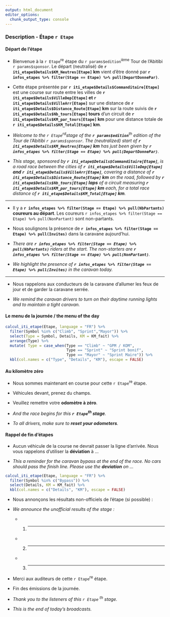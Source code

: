 ```yaml
---
output: html_document
editor_options: 
  chunk_output_type: console
---
```


### Description - Étape `r Etape` {-}

#### Départ de l'étape {-}

- Bienvenue à la `r Etape`^re^ étape du `r params$edition`^ième^ Tour de l’Abitibi `r params$sponsor`. Le départ (neutralisé) de **`r iti_etape$Details$KM_Neutres[Etape]` km** vient d'être donné par **`r infos_etapes %>% filter(Stage == Etape) %>% pull(DepartDonnePar)`**. 

- Cette étape présentée par **`r iti_etape$Details$Commanditaire[Etape]`** est une course sur route entre les villes de **`r iti_etape$Details$VilleDep[Etape]` et `r iti_etape$Details$VilleArr[Etape]`** sur une distance de **`r iti_etape$Details$Distance_Route[Etape]` km** sur la route suivis de **`r iti_etape$Details$Nb_tours[Etape]` tours** d’un circuit de **`r iti_etape$Details$KM_par_tours[Etape]` km** pour une distance totale de **`r iti_etape$Details$KM_Total[Etape]` km**.  

<i>

- Welcome to the `r Etape`^rd^stage of the **`r params$edition`**^th^ edition of the Tour de l’Abitibi `r params$sponsor`. The (neutralized) start of **`r iti_etape$Details$KM_Neutres[Etape]` km** has just been given by **`r infos_etapes %>% filter(Stage == Etape) %>% pull(DepartDonnePar)`**.

- This stage, sponsored by **`r iti_etape$Details$Commanditaire[Etape]`**, is a road race between the cities of **`r iti_etape$Details$VilleDep[Etape]` and `r iti_etape$Details$VilleArr[Etape]`**, covering a distance of **`r iti_etape$Details$Distance_Route[Etape]` km** on the road, followed by **`r iti_etape$Details$Nb_tours[Etape]` laps** of a circuit measuring **`r iti_etape$Details$KM_par_tours[Etape]` km** each, for a total race distance of **`r iti_etape$Details$KM_Total[Etape]` km**.

</i>

---

- Il y a **`r infos_etapes %>% filter(Stage == Etape) %>% pull(NbPartants)` coureurs au départ**. Les coureurs `r infos_etapes %>% filter(Stage == Etape) %>% pull(NonPartant)` sont non-partants.

- Nous soulignons la présence de **`r infos_etapes %>% filter(Stage == Etape) %>% pull(Invites)`** dans la caravane aujourd'hui.

<i>

- There are **`r infos_etapes %>% filter(Stage == Etape) %>% pull(NbPartants)`** riders at the start. The non-starters are **`r infos_etapes %>% filter(Stage == Etape) %>% pull(NonPartant)`**.

- We highlight the presence of **`r infos_etapes %>% filter(Stage == Etape) %>% pull(Invites)`** in the caravan today.

</i>

---

- Nous rappelons aux conducteurs de la caravane d’allumer les feux de jour et de garder la caravane serrée.

- *We remind the caravan drivers to turn on their daytime running lights and to maintain a tight caravan.*

#### Le menu de la journée / the menu of the day {-}

```r
calcul_iti_etape(Etape, language = "FR") %>% 
  filter(Symbol %in% c("Climb", "Sprint","Mayor")) %>% 
  select(Type = Symbol, Details, KM = KM_fait) %>% 
  arrange(Type) %>% 
  mutate( Type = case_when(Type == "Climb" ~ "GPM / KOM",
                           Type == "Sprint" ~ "Sprint bonif",
                           Type == "Mayor" ~ "Sprint Maire")) %>% 
  kbl(col.names = c("Type", "Details", "KM"), escape = FALSE)
```


#### Au kilomètre zéro {-}

- Nous sommes maintenant en course pour cette `r Etape`^re^ étape. 

- Véhicules devant, prenez du champs.

- Veuillez remettre votre **odomètre à zéro**.

<i>

- And the race begins for this **`r Etape`^th^ stage**.

- To all drivers, make sure to **reset your odometers**.

</i>


#### Rappel de fin d'étapes {-}

- Aucun véhicule de la course ne devrait passer la ligne d'arrivée. Nous vous rappelons d'utiliser la **déviation** à ...

<i>

- This a reminder for the caravan bypass at the end of the race. No cars should pass the finish line. Please use the **deviation** on ...

</i>

```r
calcul_iti_etape(Etape, language = "FR") %>% 
  filter(Symbol %in% c("Bypass")) %>% 
  select(Details, KM = KM_fait) %>% 
  kbl(col.names = c("Details", "KM"), escape = FALSE)
```

- Nous annonçons les résultats non-officiels de l'étape (si possible) :

- *We announce the unofficial results of the stage : *

  - 1. ___________
  - 2. ___________
  - 3. ___________

- Merci aux auditeurs de cette `r Etape`^re^ étape.

- Fin des émissions de la journée. 

<i>

- Thank you to the listeners of this `r Etape` ^th^ stage. 

- This is the end of today’s broadcasts.

</i>